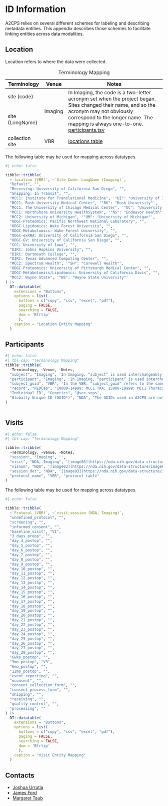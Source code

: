 # ID Information {#sec-ids}

A2CPS relies on several different schemes for labeling and describing metadata entities. This appendix describes those schemes to facilitate linking entities across data modalities. 

## Location

Location refers to where the data were collected.

```{=html}
<table>
<caption>Terminology Mapping</caption>
<thead>
<tr>
<th>Terminology</th>
<th>Venue</th>
<th>Notes</th>
</tr>
</thead>
<tbody>
<tr>
<td>site (code)</td>
<td rowspan=2>Imaging</td>
<td rowspan=2>In Imaging, the code is a two-letter acronym set when the project began. Sites changed their name, and so the acronym may not obviously correspond to the longer name. The mapping is always one-to-one. <a href="https://github.com/a2cps/snapshot/blob/6e21d4ff3cd65a0df4aaaf7d8a47b9217b7e7887/src/snapshot/data/participants.json#L7-L20">participants.tsv</a>
</td>
</tr>
<tr>
<td>site (LongName)</td>
</tr>
<tr>
<td>collection site</td>
<td>VBR</td>
<td><a href="https://vbr-api.a2cps.cloud/docs#/locations">locations table</a></td>
</tr>
</tbody>
</table>
```

The following table may be used for mapping across datatypes. 

```r
#| echo: false

tibble::tribble(
  ~`location (VBR)`, ~`Site Code: LongName (Imaging)`,
  "Default", "",
  "Receiving: University of California San Diego", "",
  "Shipping: In Transit", "",
  "MCC1: Institute for Translational Medicine", '"UI": "University of Illinois at Chicago"',
  "MCC1: Rush University Medical Center", '"RU": "Rush University"',
  "MCC1: The University of Chicago Medical Center", '"UC": "University of Chicago"',
  "MCC1: NorthShore University HealthSystem", '"NS": "Endeavor Health"',
  "MCC2: University of Michigan", '"UM": "University of Michigan"',
  "ODGC-Proteomics: Pacific Northwest National Laboratory", "",
  "ODGC-Lipidomics: Wake Forest University", "",
  "ODGC-Metabolomics: Wake Forest University", "",
  "ODGC-exRNA: University of California San Diego", "",
  "ODGC-GV: University of California San Diego", "",
  "CCC: University of Iowa", "",
  "DIRC: Johns Hopkins University", "",
  "DIRC: Dartmouth College", "",
  "DIRC: Texas Advanced Computing Center", "",
  "MCC2: Spectrum Health", '"SH": "Corewell Health"',
  "ODGC-Proteomics: University of Pittsburgh Medical Center", "",
  "ODGC-Metabolomics/Lipidomics: University of California Davis", "",
  "MCC2: Wayne State", '"WS": "Wayne State University"'
) |>
  DT::datatable(
    extensions = "Buttons",
    options = list(
      buttons = c("copy", "csv", "excel", "pdf"),
      paging = FALSE,
      searching = FALSE,
      dom = 'Bfrtip'
      ),
    caption = "Location Entity Mapping"
  )
```

## Participants

```r
#| echo: false
#| tbl-cap: "Terminology Mapping"
tibble::tribble(
  ~Terminology, ~Venue, ~Notes,
  "subject", "Imaging", 'In Imaging, “subject” is used interchangeably with “participant“ and both are equivalent to “record”',
  "participant", "Imaging", 'In Imaging, “participant” is used interchangeably with “subject“ and both are equivalent to “record”',
  "subject_guid", "VBR", 'In the VBR, “subject_guid” refers to the same entity as “NDA GUID” in Imaging, but the format is a UUID',
  "record", "REDCap", "10000-14999: MCC1 TKA; 15000-19999: MCC1 Thoracic; 20000-24999: MCC2 Thoracic; 25000-29999: MCC2 TKA",
  "Individual ID", "Genetics", "@sec-snps",
  "Globally Unique ID (GUID*)", "NDA", "The GUIDs used in A2CPS are not typical GUIDs but “pseudo-GUIDs“. A decision to upload to the NDA was made partway through the project, at which time it was too late to collect the information that would be required to make typical GUIDs. In practice, this means that the GUIDs used by A2CPS cannot be used to link these participants to other studies within the NDA. https://nda.nih.gov/nda/using-the-nda-guid"
)
  
```

## Visits

```r
#| echo: false
#| tbl-cap: "Terminology Mapping"

tibble::tribble(
  ~Terminology, ~Venue, ~Notes,
  "session", "Imaging", '',
  "visit", "NDA, Imaging", '[image03](https://nda.nih.gov/data-structure/image03)',
  "visnum", "NDA", '[image03](https://nda.nih.gov/data-structure/image03)',
  "session_det", "NDA", '[image03](https://nda.nih.gov/data-structure/image03), [fmriresults01](https://nda.nih.gov/data-structure/fmriresults01)',
  "protocol_name", "VBR", "protocol table"
)

```


The following table may be used for mapping across datatypes.


```r
#| echo: false

tibble::tribble(
  ~`Protocol (VBR)`, ~`visit,session (NDA, Imaging)`,
  "undefined_protocol", "",
  "screening", "",
  "informed_consent", "",
  "baseline_visit", "V1",
  "3_days_preop", "",
  "day_4_postop", "",
  "day_5_postop", "",
  "day_6_postop", "",
  "day_7_postop", "",
  "day_8_postop", "",
  "day_9_postop", "",
  "day_10_postop", "",
  "day_11_postop", "",
  "day_12_postop", "",
  "day_13_postop", "",
  "day_14_postop", "",
  "day_15_postop", "",
  "day_16_postop", "",
  "day_17_postop", "",
  "day_18_postop", "",
  "day_19_postop", "",
  "day_20_postop", "",
  "day_21_postop", "",
  "day_22_postop", "",
  "day_23_postop", "",
  "day_24_postop", "",
  "day_25_postop", "",
  "day_26_postop", "",
  "day_27_postop", "",
  "day_28_postop", "",
  "6wks_postop", "",
  "3mo_postop", "V3",
  "6mo_postop", "",
  "12mo_postop", "",
  "event_reporting", "",
  "econsent", "",
  "consent_collection_form", "",
  "consent_process_form", "",
  "shipping", "",
  "receiving", "",
  "quality_control", "",
  "processing", ""
) |>
  DT::datatable(
    extensions = "Buttons",
    options = list(
      buttons = c("copy", "csv", "excel", "pdf"),
      paging = FALSE,
      searching = FALSE,
      dom = 'Bfrtip'
      ),
    caption = "Visit Entity Mapping"
  )
```

## Contacts

- [Joshua Urrutia](https://a2cps.atlassian.net/wiki/people/5bce32cb2bfc57158b2faeb7?ref=confluence)
- [James Ford](https://a2cps.atlassian.net/wiki/people/712020:b74bac07-188d-4937-94b0-e97a7d5ea96e?ref=confluence)
- [Margaret Taub](https://a2cps.atlassian.net/wiki/people/70121:329569fc-80ac-4431-9df6-d7ef32c69789?ref=confluence)
